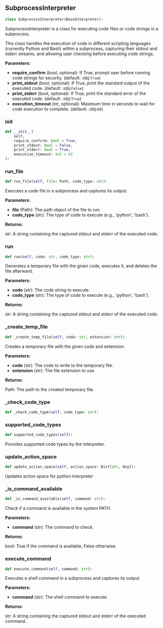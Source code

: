 <a id="camel.interpreters.subprocess_interpreter"></a>

<a id="camel.interpreters.subprocess_interpreter.SubprocessInterpreter"></a>

## SubprocessInterpreter

```python
class SubprocessInterpreter(BaseInterpreter):
```

SubprocessInterpreter is a class for executing code files or code
strings in a subprocess.

This class handles the execution of code in different scripting languages
(currently Python and Bash) within a subprocess, capturing their
stdout and stderr streams, and allowing user checking before executing code
strings.

**Parameters:**

- **require_confirm** (bool, optional): If True, prompt user before running code strings for security. (default: :obj:`True`)
- **print_stdout** (bool, optional): If True, print the standard output of the executed code. (default: :obj:`False`)
- **print_stderr** (bool, optional): If True, print the standard error of the executed code. (default: :obj:`True`)
- **execution_timeout** (int, optional): Maximum time in seconds to wait for code execution to complete. (default: :obj:`60`)

<a id="camel.interpreters.subprocess_interpreter.SubprocessInterpreter.__init__"></a>

### __init__

```python
def __init__(
    self,
    require_confirm: bool = True,
    print_stdout: bool = False,
    print_stderr: bool = True,
    execution_timeout: int = 60
):
```

<a id="camel.interpreters.subprocess_interpreter.SubprocessInterpreter.run_file"></a>

### run_file

```python
def run_file(self, file: Path, code_type: str):
```

Executes a code file in a subprocess and captures its output.

**Parameters:**

- **file** (Path): The path object of the file to run.
- **code_type** (str): The type of code to execute (e.g., 'python', 'bash').

**Returns:**

  str: A string containing the captured stdout and stderr of the
executed code.

<a id="camel.interpreters.subprocess_interpreter.SubprocessInterpreter.run"></a>

### run

```python
def run(self, code: str, code_type: str):
```

Generates a temporary file with the given code, executes it, and
deletes the file afterward.

**Parameters:**

- **code** (str): The code string to execute.
- **code_type** (str): The type of code to execute (e.g., 'python', 'bash').

**Returns:**

  str: A string containing the captured stdout and stderr of the
executed code.

<a id="camel.interpreters.subprocess_interpreter.SubprocessInterpreter._create_temp_file"></a>

### _create_temp_file

```python
def _create_temp_file(self, code: str, extension: str):
```

Creates a temporary file with the given code and extension.

**Parameters:**

- **code** (str): The code to write to the temporary file.
- **extension** (str): The file extension to use.

**Returns:**

  Path: The path to the created temporary file.

<a id="camel.interpreters.subprocess_interpreter.SubprocessInterpreter._check_code_type"></a>

### _check_code_type

```python
def _check_code_type(self, code_type: str):
```

<a id="camel.interpreters.subprocess_interpreter.SubprocessInterpreter.supported_code_types"></a>

### supported_code_types

```python
def supported_code_types(self):
```

Provides supported code types by the interpreter.

<a id="camel.interpreters.subprocess_interpreter.SubprocessInterpreter.update_action_space"></a>

### update_action_space

```python
def update_action_space(self, action_space: Dict[str, Any]):
```

Updates action space for *python* interpreter

<a id="camel.interpreters.subprocess_interpreter.SubprocessInterpreter._is_command_available"></a>

### _is_command_available

```python
def _is_command_available(self, command: str):
```

Check if a command is available in the system PATH.

**Parameters:**

- **command** (str): The command to check.

**Returns:**

  bool: True if the command is available, False otherwise.

<a id="camel.interpreters.subprocess_interpreter.SubprocessInterpreter.execute_command"></a>

### execute_command

```python
def execute_command(self, command: str):
```

Executes a shell command in a subprocess and captures its output.

**Parameters:**

- **command** (str): The shell command to execute.

**Returns:**

  str: A string containing the captured stdout and stderr of the
executed command.
